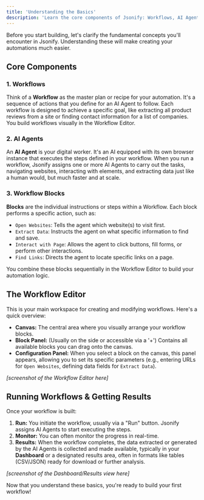 ```yaml
---
title: 'Understanding the Basics'
description: 'Learn the core components of Jsonify: Workflows, AI Agents, and Blocks.'
---
```


Before you start building, let's clarify the fundamental concepts you'll encounter in Jsonify. Understanding these will make creating your automations much easier.

## Core Components

### 1. Workflows

Think of a **Workflow** as the master plan or recipe for your automation. It's a sequence of actions that you define for an AI Agent to follow. Each workflow is designed to achieve a specific goal, like extracting all product reviews from a site or finding contact information for a list of companies. You build workflows visually in the Workflow Editor.

### 2. AI Agents

An **AI Agent** is your digital worker. It's an AI equipped with its own browser instance that executes the steps defined in your workflow. When you run a workflow, Jsonify assigns one or more AI Agents to carry out the tasks, navigating websites, interacting with elements, and extracting data just like a human would, but much faster and at scale.

### 3. Workflow Blocks

**Blocks** are the individual instructions or steps within a Workflow. Each block performs a specific action, such as:

* `Open Websites`: Tells the agent which website(s) to visit first.
* `Extract Data`: Instructs the agent on what specific information to find and save.
* `Interact with Page`: Allows the agent to click buttons, fill forms, or perform other interactions.
* `Find Links`: Directs the agent to locate specific links on a page.

You combine these blocks sequentially in the Workflow Editor to build your automation logic.

## The Workflow Editor

This is your main workspace for creating and modifying workflows. Here's a quick overview:

* **Canvas:** The central area where you visually arrange your workflow blocks.
* **Block Panel:** (Usually on the side or accessible via a '+') Contains all available blocks you can drag onto the canvas.
* **Configuration Panel:** When you select a block on the canvas, this panel appears, allowing you to set its specific parameters (e.g., entering URLs for `Open Websites`, defining data fields for `Extract Data`).

*[screenshot of the Workflow Editor here]*

## Running Workflows & Getting Results

Once your workflow is built:

1.  **Run:** You initiate the workflow, usually via a "Run" button. Jsonify assigns AI Agents to start executing the steps.
2.  **Monitor:** You can often monitor the progress in real-time.
3.  **Results:** When the workflow completes, the data extracted or generated by the AI Agents is collected and made available, typically in your **Dashboard** or a designated results area, often in formats like tables (CSV/JSON) ready for download or further analysis.

*[screenshot of the Dashboard/Results view here]*


Now that you understand these basics, you're ready to build your first workflow!